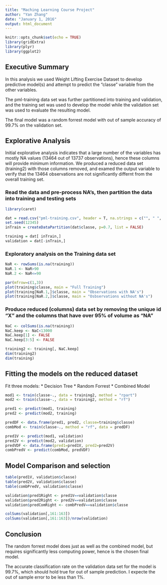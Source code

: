 ---
title: "Maching Learning Course Project"
author: "Yan Zhang"
date: "January 1, 2016"
output: html_document
---

```{r setup, include=FALSE}
knitr::opts_chunk$set(echo = TRUE)
library(gridExtra)
library(plyr)
library(ggplot2)
```

## Executive Summary

In this analysis we used Weight Lifting Exercise Dataset to develop predictive model(s) and attempt to predict the "classe" variable from the other variables. 

The pml-training data set was further partitioned into training and validation, and the training set was used to develop the model while the validation set was used to evaluate the resulting model.

The final model was a random forrest model with out of sample accuracy of 99.7% on the validation set.

## Explorative Analysis

Initial explorative analysis indicates that a large number of the variables has mostly NA values (13464 out of 13737 observations), hence these columns will provide minimum information. We produced a reduced data set (training2) with those columns removed, and examed the output variable to verify that the 13464 observations are not significantly differnt from the overall training set.

### Read the data and pre-process NA's, then partition the data into training and testing sets
```{r echo=TRUE}
library(caret)

dat = read.csv("pml-training.csv", header = T, na.strings = c("", " ", "NA", "#DIV/0!"))
set.seed(12345)
inTrain = createDataPartition(dat$classe, p=0.7, list = FALSE)

training = dat[ inTrain,]
validation = dat[-inTrain,]

```

### Exploratory analysis on the Training data set

```{r echo=TRUE}
NaR <- rowSums(is.na(training))
NaR.1 <- NaR>90
NaR.2 <- NaR<=90

par(mfrow=c(1,3))
plot(training$classe, main = "Full Training")
plot(training[NaR.1,]$classe, main = "Observations with NA's")
plot(training[NaR.2,]$classe, main = "Osbservations without NA's")

```

### Produce reduced (columns) data set by removing the unique id "X" and the columns that have over 95% of volume as "NA"

```{r echo=TRUE}
NaC <- colSums(is.na(training))
NaC.keep <- NaC<13000
NaC.keep[1] <- FALSE
NaC.keep[3:5] <- FALSE

training2 <- training[, NaC.keep]
dim(training2)
dim(training)

```

## Fitting the models on the reduced dataset

Fit three models:
* Decision Tree
* Random Forrest
* Combined Model

```{r echo=TRUE, message=FALSE, cache=TRUE, results=FALSE}

mod1 <- train(classe~., data = training2, method = "rpart")
mod2 <- train(classe~., data = training2, method = "rf")

pred1 <- predict(mod1, training)
pred2 <- predict(mod2, training)

predDF <- data.frame(pred1, pred2, classe=training$classe)
combMod <- train(classe~., method = "rf", data = predDF)

pred1V <- predict(mod1, validation)
pred2V <- predict(mod2, validation)
predVDF <- data.frame(pred1=pred1V, pred2=pred2V)
combPredV <- predict(combMod, predVDF)


```


## Model Comparison and selection

```{r echo=FALSE, results=TRUE}
table(pred1V, validation$classe)
table(pred2V, validation$classe)
table(combPredV, validation$classe)

validation$pred1Right <- pred1V==validation$classe
validation$pred2Right <- pred2V==validation$classe
validation$predComRight <- combPredV==validation$classe

colSums(validation[,161:163])
colSums(validation[,161:163])/nrow(validation)

```

## Conclusion

The random forrest model does just as well as the combined model, but requires significantly less computing power, hence is the chosen final model. 

The accurate classification rate on the validation data set for the model is 99.7%, which should hold true for out of sample prediction. I expecte the out of sample error to be less than 1%. 


